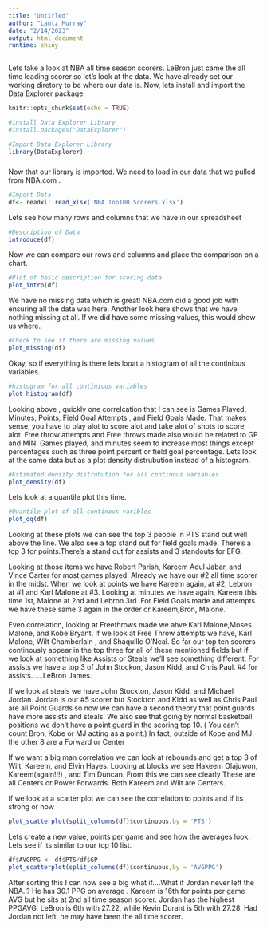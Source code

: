 ```yaml
---
title: "Untitled"
author: "Lantz Murray"
date: "2/14/2023"
output: html_document
runtime: shiny
---
```


Lets take a look at NBA all time season scorers. LeBron just came the all time leading scorer so let's look at the data. We have already set our working diretory to be where our data is. Now, lets install and import the Data Explorer package.

```r
knitr::opts_chunk$set(echo = TRUE)

#install Data Explorer Library
#install.packages("DataExplorer")

#Import Data Explorer Library
library(DataExplorer)
```

##### 

########### 

Now that our library is imported. We need to load in our data that we pulled from NBA.com .

```r
#Import Data 
df<- readxl::read_xlsx('NBA Top100 Scorers.xlsx')

```

Lets see how many rows and columns that we have in our spreadsheet

```r
#Description of Data
introduce(df)
```

Now we can compare our rows and columns and place the comparison on a chart.

```r
#Plot of basic description for scoring data
plot_intro(df)
```

We have no missing data which is great! NBA.com did a good job with ensuring all the data was here. Another look here shows that we have nothing missing at all. If we did have some missing values, this would show us where.

```r
#Check to see if there are missing values 
plot_missing(df)

```

Okay, so if everything is there lets looat a histogram of all the continious variables.

```r
#histogram for all continious variables
plot_histogram(df)
```

Looking above , quickly one correlcation that I can see is Games Played, Minutes, Points, Field Goal Attempts , and Field Goals Made. That makes sense, you have to play alot to score alot and take alot of shots to score alot. Free throw attempts and Free throws made also would be related to GP and MIN. Games played, and minutes seem to increase most things except percentages such as three point percent or field goal percentage. Lets look at the same data but as a plot density distrubution instead of a histogram.

```r
#Estimated density distrubution for all continous variables
plot_density(df)
```

Lets look at a quantile plot this time.

```r
#Quantile plot of all continous varibles 
plot_qq(df)
```

Looking at these plots we can see the top 3 people in PTS stand out well above the line. We also see a top stand out for field goals made. There's a top 3 for points.There's a stand out for assists and 3 standouts for EFG.

Looking at those items we have Robert Parish, Kareem Adul Jabar, and Vince Carter for most games played. Already we have our #2 all time scorer in the midst. When we look at points we have Kareem again, at #2, Lebron at #1 and Karl Malone at #3. Looking at minutes we have again, Kareem this time 1st, Malone at 2nd and Lebron 3rd. For Field Goals made and attempts we have these same 3 again in the order or Kareem,Bron, Malone.

Even correlation, looking at Freethrows made we ahve Karl Malone,Moses Malone, and Kobe Bryant. If we look at Free Throw attempts we have, Karl Malone, Wilt Chamberlain , and Shaquille O'Neal. So far our top ten scorers continously appear in the top three for all of these mentioned fields but if we look at something like Assists or Steals we'll see something different. For assists we have a top 3 of John Stockon, Jason Kidd, and Chris Paul. #4 for assists......LeBron James.

If we look at steals we have John Stockton, Jason Kidd, and Michael Jordan. Jordan is our #5 scorer but Stockton and Kidd as well as Chris Paul are all Point Guards so now we can have a second theory that point guards have more assists and steals. We also see that going by normal basketball positions we don't have a point guard in the scoring top 10. ( You can't count Bron, Kobe or MJ acting as a point.) In fact, outside of Kobe and MJ the other 8 are a Forward or Center

If we want a big man correlation we can look at rebounds and get a top 3 of Wilt, Kareem, and Elvin Hayes. Looking at blocks we see Hakeem Olajuwon, Kareem(again!!!) , and Tim Duncan. From this we can see clearly These are all Centers or Power Forwards. Both Kareem and Wilt are Centers.

If we look at a scatter plot we can see the correlation to points and if its strong or now

```r
plot_scatterplot(split_columns(df)$continuous,by = 'PTS')

```

Lets create a new value, points per game and see how the averages look. Lets see if its similar to our top 10 list.

```r
df$AVGPPG <- df$PTS/df$GP
plot_scatterplot(split_columns(df)$continuous,by = 'AVGPPG')

```

After sorting this I can now see a big what if....What if Jordan never left the NBA..? He has 30.1 PPG on average . Kareem is 16th for points per game AVG but he sits at 2nd all time season scorer. Jordan has the highest PPGAVG. LeBron is 6th with 27.22, while Kevin Durant is 5th with 27.28. Had Jordan not left, he may have been the all time scorer.
